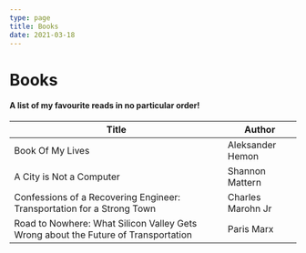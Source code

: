 ```yaml
---
type: page
title: Books
date: 2021-03-18
---
```


# Books

#### A list of my favourite reads in no particular order!

| **Title**                                                                          | **Author**        |
| ---------------------------------------------------------------------------------- | ----------------- |
| Book Of My Lives                                                                   | Aleksander Hemon  |
| A City is Not a Computer                                                           | Shannon Mattern   |
| Confessions of a Recovering Engineer: Transportation for a Strong Town             | Charles Marohn Jr |
| Road to Nowhere: What Silicon Valley Gets Wrong about the Future of Transportation | Paris Marx        |

